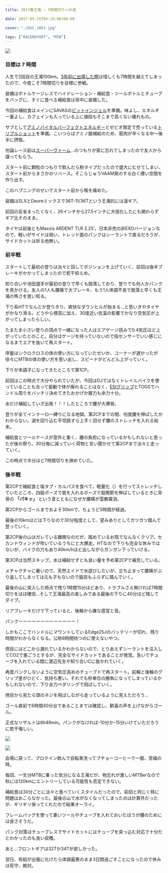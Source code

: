 ---
title: 2017春王滝 – 7時間切りへの道

date: 2017-05-25T04:19:00+00:00

cover: "./DSC_1053.jpg"

tags: ["RACEREPORT", "MTB"]
---

![ ](./DSC_1053.jpg)

### 目標は 7 時間

人生で2回目の王滝100km。<a href="/2014/05/2014-sda.html" target="_blank">3年前に出場した際</a>は惜しくも7時間を越えてしまったので、今度こそ7時間切りを目標に参戦。

装備はボトルケージレスでハイドレーション・補給食・ツールボトルとチューブをバッグに、すぐに食べる補給食は背中に装備した。

今回の補給食はメインにSAVASの<a href="http://amzn.to/2rkSJRk" target="_blank">ピットインジェル</a>を準備。味よし、エネルギー量よし、カフェインも入っている上に値段もそこまで高くない優れもの。

サブとして<a href="http://amzn.to/2rYmfc7" target="_blank">アミノバイタルパーフェクトエネルギー</a>とゼビオ限定で売っている<a href="https://ssx.xebio-online.com/ec/srDispProductDetail/ItemId/A-10434437801" target="_blank">トリプルショット</a>を準備。こいつらはアミノ酸補給のため、筋肉が辛くなる中～後半に摂取。

勿論レース前は<a href="http://amzn.to/2rCT7uk" target="_blank">スーパーヴァーム</a>…のつもりが家に忘れてしまったので友人から譲ってもらう。

スタート前に顆粒のつもりで飲んだら粉タイプだったので盛大にむせてしまい、スタート前からまさかのリバース。そこらじゅうVAAM臭のする白く煙い空間を作り出す。

このハプニングのせいでスタート前から喉を痛めた。

装備はSLXとDeoreミックスで36T-11/36Tという王滝的には漢ギア。

前回の反省まったくなく、26インチから27.5インチに大径化したにも関わらずギア比そのまま。

タイヤは前後ともMaxxis ARDENT TLR 2.25&#8217;。日本非売の非EXOバージョンなので、軽いがサイドは弱い、トレッド面のパンクはシーラントで直るだろうが、サイドカットは祈る他無い。

### 前半戦

スタートして最初の登りは淡々と回してポジションを上げていく、前回は後半ブレーキがかかってしまったので若干抑えめ。

知り合いや池田選手が最初の登りで早くも脱落しており、登りでも何人かパンクを見かける。友人の1人も腰痛で大ブレーキ、もう1人体調不良で脱落と早くも王滝の怖さを思い知る。

下り系HTでなんとか登りきり、爽快なダウンヒルが始まる…と思いきやタイヤがかなり滑る。どうやら標高に加え、30度近い気温の影響でかなり空気圧が上がってしまったらしい。

たまたま小さい登りの頂点で一緒になった人はエアゲージ読みで0.4気圧ほど上がっていたとのこと。自分はゲージを持っていないので指センサーでいい感じになるまでエアを抜いて再スタート。

序盤はシクロクロスの体の使い方になっていたせいか、コーナーが遅かったが徐々にMTBの体の使い方を思い出し、スピードがどんどん上がっていく。

下りが本調子になってきたところで第1CP。

前回はこの時点で大分やられていたが、今回はDJではなくトレイルバイクを使っていることも合って振動で体が痺れることはなく、<a href="http://amzn.to/2rYoJXT" target="_blank">ESIグリップ</a>とTOGSでハンドル周りをバッチリ決めてきたおかげか握力も余力十分。

水だけ補給していざ出発！！！したところで腰が大爆発。

登りが全てインナーロー縛りになる地獄。第2CPまでの間、何度腰を伸ばしたかわからない。湖を回り込む平坦路すら上手く回せず腰のストレッチを入れる始末。

補給食とツールケースが意外と重く、腰の負担になっているかもしれないと思ったが後の祭り。30分毎に減っていく荷物と言い聞かせて第2CPまで淡々と走っていく。

この時点で半分ほど7時間切りを諦めていた。

### 後半戦

第2CPで補給食と塩タブ・カルパスを食べて、軽量化（）を行ってストレッチしていたところ、四股ポーズで肩を入れるポーズで股関節を伸ばしているときに背骨の **「パキッ」** という音とともになぜか腰痛が雲散霧消。

第2CPからゴールまでおよそ30kmで、ちょうど5時間が経過。

最後の10kmほどは下りなので30分程度として、望みありとしてガツガツ踏んで登っていく。

第2CP後の山はガレている難関なのだが、踏めているお陰でなんなくクリア。セカンドウィンドが吹いているうちにと大爆走。HTなので下りも完全な休みではないが、バイクの力もあり40km/hほど出しながらガンガン下っていける。

第3CPは当然スキップ。水は補給せずとも良い量を予め第2CPで補充している。

メチャクチャに暑いので、天然エイドで水遊びしたいが、立ち止まって腰痛がぶり返してしまっては元も子もないので脇目もふらずに踏んでいく。

最後の山に突入した時点で残り1時間15分ほどあり、トラブルさえ無ければ7時間切りをほぼ確信…そして王滝最高の楽しみである最後の下りに40分ほど残してダイブ。

リアブレーキだけで下っていると、後輪から嫌な感覚と音。

パンクーーーーーーーーーーーーー！

しかもここでハンドルにマウントしているEdge25Jのバッテリーが切れ、残り時間がわからなくなる。公称8時間持つのに使えないやつ。

傍目にはどこから漏れているかわからないので、とりあえずシーラントを注入してCO2で塞ごうとするが、完全なサイドカットであることが発覚。急いでチューブを入れている間に渡辺先生や知り合いCに抜かれていく。

再度パンクしないように空気圧高めのチューブドで再スタート。前輪と後輪のグリップ差がひどく、気持ち悪い。それでも秒単位の勝負になってしまっているかもしれないので、下り全力ペダリングで飛ばしていく。

傍目から見たら頭のネジを飛ばしながら走っているように見えただろう…

ゴール直前で6時間40分台であることまでは確認し、歓喜の声を上げながらゴール。

正式なリザルトは6h49min。パンクがなければ-10分か-15分いけていただろうに若干悔しい。

![ ](./DSC_1054.jpg)

![ ](./DSC_1055.jpg)

会場に戻って、プロテイン飲んで自転車洗ってブチョーコーヒーで一服、至福の時。

毎回、一生分MTBに乗った気分になる王滝だが、物忘れが激しいMTBerなので秋には120kmにエントリーしている可能性も否定できない。

補給食は30分ごとに淡々と食べていくスタイルだったので、前回と同じく特に問題はおこらなかった。最後の山で水がなくなってしまったのは計算外だったが、ギリギリ保ってくれたので結果オーライ。

フレームバッグを使って重いツールやチューブを入れておいたほうが腰のためには良さそうだ。

パンク対策はチューブレスでサイドカットにはチューブを突っ込む対応で十分だとわかったのも良い収穫。

あと…フロントギアは32Tか34Tが欲しかった。

翌日、有給が出張に化けたら体調最悪のまま3日間過ごすことになったので休みは死守、絶対。

<LinkBox isAmazonLink url="https://www.amazon.co.jp/dp/B00IWK4ULU/" />
